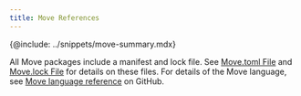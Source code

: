 ```yaml
---
title: Move References
---
```


{@include: ../snippets/move-summary.mdx}

All Move packages include a manifest and lock file. See [Move.toml File](./move/move-toml.mdx) and [Move.lock File](./move/move-lock.mdx) for details on these files. For details of the Move language, see [Move language reference](https://github.com/move-language/move/blob/main/language/documentation/book/src/introduction.md) on GitHub.
